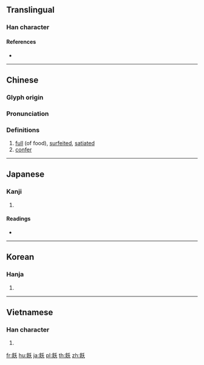 {{character info/new}}
{{also|饫}}
==Translingual==

===Han character===
{{Han char|rn=184|rad=食|as=04|sn=13|four=82734|canj=OIHK|ids=⿰飠夭}}

====References====
* {{Han ref|kx=1417.070|dkj=44050|dj=1941.060|hdz=74444.010|uh=98EB|ud=39147|bh=DCAE|bd=56494}}

----

==Chinese==
{{zh-forms|s=饫}}

===Glyph origin===
{{Han etym}}

===Pronunciation===
{{zh-pron
|m=yù
|c=jyu3
|mn=qz:ìr/xm:ù/xm,zz:ì
|mc=y
|oc=y
|ma=
|cat=a,v
}}

===Definitions===
{{zh-hanzi}}

# [[full]] (of food), [[surfeit]]ed, [[satiated]]
# [[confer]]

----

==Japanese==

===Kanji===
{{ja-kanji|grade=|rs=食04}}

# {{defn|lang=ja|sort=食04}}

====Readings====
* {{ja-readings|on=[[よ]] (yo), [[お]] (o)|kun=[[あきる]] (akiru), [[たまう]] (tamau)}}

----

==Korean==

===Hanja===
{{ko-hanja|hangeul=어|eumhun=|rv=eo|mr=ŏ|y=e}}

# {{defn|lang=ko|sort=食04}}

----

==Vietnamese==

===Han character===
{{vi-hantu|[[ứ]]|rs=食04}}

# {{defn|lang=vi|sort=食04}}

[[fr:飫]]
[[hu:飫]]
[[ja:飫]]
[[pl:飫]]
[[th:飫]]
[[zh:飫]]